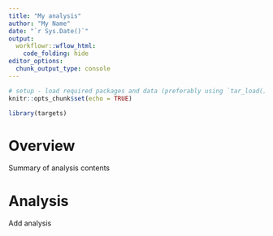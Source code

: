 ```yaml
---
title: "My analysis"
author: "My Name"
date: "`r Sys.Date()`"
output: 
  workflowr::wflow_html:
    code_folding: hide
editor_options:
  chunk_output_type: console
---
```


```r
# setup - load required packages and data (preferably using `tar_load()` and/or `tar_read()`), and define any analysis-specific constants and functions
knitr::opts_chunk$set(echo = TRUE)

library(targets)
```

# Overview

Summary of analysis contents

# Analysis

Add analysis
